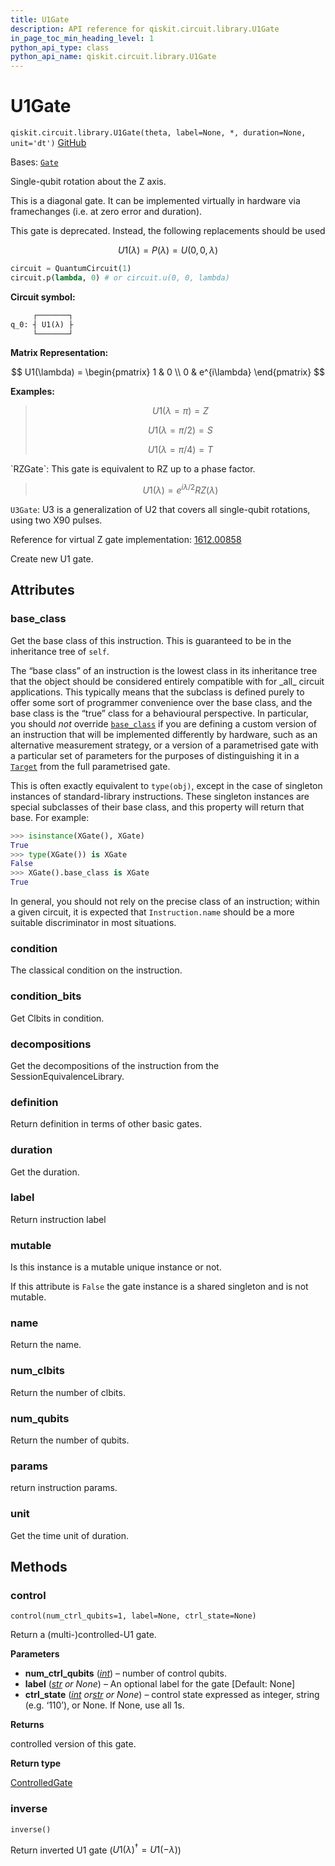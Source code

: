 ```yaml
---
title: U1Gate
description: API reference for qiskit.circuit.library.U1Gate
in_page_toc_min_heading_level: 1
python_api_type: class
python_api_name: qiskit.circuit.library.U1Gate
---
```


# U1Gate

<span id="qiskit.circuit.library.U1Gate" />

`qiskit.circuit.library.U1Gate(theta, label=None, *, duration=None, unit='dt')` [GitHub](https://github.com/qiskit/qiskit/tree/stable/0.45/qiskit/circuit/library/standard_gates/u1.py "view source code")

Bases: [`Gate`](qiskit.circuit.Gate "qiskit.circuit.gate.Gate")

Single-qubit rotation about the Z axis.

This is a diagonal gate. It can be implemented virtually in hardware via framechanges (i.e. at zero error and duration).

<Admonition title="Warning" type="caution">
  This gate is deprecated. Instead, the following replacements should be used

  $$
  U1(\lambda) = P(\lambda)= U(0,0,\lambda)
  $$

  ```python
  circuit = QuantumCircuit(1)
  circuit.p(lambda, 0) # or circuit.u(0, 0, lambda)
  ```
</Admonition>

**Circuit symbol:**

```python
     ┌───────┐
q_0: ┤ U1(λ) ├
     └───────┘
```

**Matrix Representation:**

$$
U1(\lambda) =
    \begin{pmatrix}
        1 & 0 \\
        0 & e^{i\lambda}
    \end{pmatrix}
$$

**Examples:**

> $$
> U1(\lambda = \pi) = Z
> $$
>
> $$
> U1(\lambda = \pi/2) = S
> $$
>
> $$
> U1(\lambda = \pi/4) = T
> $$

<Admonition title="See also" type="note">
  `RZGate`: This gate is equivalent to RZ up to a phase factor.

  > $$
  > U1(\lambda) = e^{i{\lambda}/2} RZ(\lambda)
  > $$

  `U3Gate`: U3 is a generalization of U2 that covers all single-qubit rotations, using two X90 pulses.

  Reference for virtual Z gate implementation: [1612.00858](https://arxiv.org/abs/1612.00858)
</Admonition>

Create new U1 gate.

## Attributes

<span id="qiskit.circuit.library.U1Gate.base_class" />

### base\_class

Get the base class of this instruction. This is guaranteed to be in the inheritance tree of `self`.

The “base class” of an instruction is the lowest class in its inheritance tree that the object should be considered entirely compatible with for \_all\_ circuit applications. This typically means that the subclass is defined purely to offer some sort of programmer convenience over the base class, and the base class is the “true” class for a behavioural perspective. In particular, you should *not* override [`base_class`](#qiskit.circuit.library.U1Gate.base_class "qiskit.circuit.library.U1Gate.base_class") if you are defining a custom version of an instruction that will be implemented differently by hardware, such as an alternative measurement strategy, or a version of a parametrised gate with a particular set of parameters for the purposes of distinguishing it in a [`Target`](qiskit.transpiler.Target "qiskit.transpiler.Target") from the full parametrised gate.

This is often exactly equivalent to `type(obj)`, except in the case of singleton instances of standard-library instructions. These singleton instances are special subclasses of their base class, and this property will return that base. For example:

```python
>>> isinstance(XGate(), XGate)
True
>>> type(XGate()) is XGate
False
>>> XGate().base_class is XGate
True
```

In general, you should not rely on the precise class of an instruction; within a given circuit, it is expected that `Instruction.name` should be a more suitable discriminator in most situations.

<span id="qiskit.circuit.library.U1Gate.condition" />

### condition

The classical condition on the instruction.

<span id="qiskit.circuit.library.U1Gate.condition_bits" />

### condition\_bits

Get Clbits in condition.

<span id="qiskit.circuit.library.U1Gate.decompositions" />

### decompositions

Get the decompositions of the instruction from the SessionEquivalenceLibrary.

<span id="qiskit.circuit.library.U1Gate.definition" />

### definition

Return definition in terms of other basic gates.

<span id="qiskit.circuit.library.U1Gate.duration" />

### duration

Get the duration.

<span id="qiskit.circuit.library.U1Gate.label" />

### label

Return instruction label

<span id="qiskit.circuit.library.U1Gate.mutable" />

### mutable

Is this instance is a mutable unique instance or not.

If this attribute is `False` the gate instance is a shared singleton and is not mutable.

<span id="qiskit.circuit.library.U1Gate.name" />

### name

Return the name.

<span id="qiskit.circuit.library.U1Gate.num_clbits" />

### num\_clbits

Return the number of clbits.

<span id="qiskit.circuit.library.U1Gate.num_qubits" />

### num\_qubits

Return the number of qubits.

<span id="qiskit.circuit.library.U1Gate.params" />

### params

return instruction params.

<span id="qiskit.circuit.library.U1Gate.unit" />

### unit

Get the time unit of duration.

## Methods

### control

<span id="qiskit.circuit.library.U1Gate.control" />

`control(num_ctrl_qubits=1, label=None, ctrl_state=None)`

Return a (multi-)controlled-U1 gate.

**Parameters**

*   **num\_ctrl\_qubits** ([*int*](https://docs.python.org/3/library/functions.html#int "(in Python v3.12)")) – number of control qubits.
*   **label** ([*str*](https://docs.python.org/3/library/stdtypes.html#str "(in Python v3.12)") *or None*) – An optional label for the gate \[Default: None]
*   **ctrl\_state** ([*int*](https://docs.python.org/3/library/functions.html#int "(in Python v3.12)")  *or*[*str*](https://docs.python.org/3/library/stdtypes.html#str "(in Python v3.12)") *or None*) – control state expressed as integer, string (e.g. ‘110’), or None. If None, use all 1s.

**Returns**

controlled version of this gate.

**Return type**

[ControlledGate](qiskit.circuit.ControlledGate "qiskit.circuit.ControlledGate")

### inverse

<span id="qiskit.circuit.library.U1Gate.inverse" />

`inverse()`

Return inverted U1 gate ($U1(\lambda)^{\dagger} = U1(-\lambda)$)

